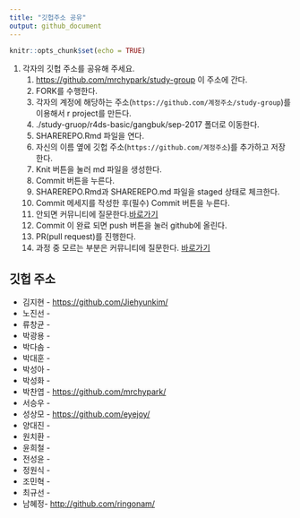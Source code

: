 ```yaml
---
title: "깃헙주소 공유"
output: github_document
---
```


```r
knitr::opts_chunk$set(echo = TRUE)
```

1. 각자의 깃헙 주소를 공유해 주세요. 
    1. <https://github.com/mrchypark/study-group> 이 주소에 간다.   
    1. FORK를 수행한다.
    1. 각자의 계정에 해당하는 주소(` https://github.com/계정주소/study-group`)를 이용해서 r project를 만든다.
    1. ./study-gruop/r4ds-basic/gangbuk/sep-2017 폴더로 이동한다.
    1. SHAREREPO.Rmd 파일을 연다.
    1. 자신의 이름 옆에 깃헙 주소(`https://github.com/계정주소`)를 추가하고 저장한다.
    1. Knit 버튼을 눌러 md 파일을 생성한다.
    1. Commit 버튼을 누른다.
    1. SHAREREPO.Rmd과 SHAREREPO.md 파일을 staged 상태로 체크한다.
    1. Commit 메세지를 작성한 후(필수) Commit 버튼을 누른다.
    1. 안되면 커뮤니티에 질문한다.[바로가기](https://www.facebook.com/groups/krstudy/?fref=ts)
    1. Commit 이 완료 되면 push 버튼을 눌러 github에 올린다.
    1. PR(pull request)를 진행한다.
    1. 과정 중 모르는 부분은 커뮤니티에 질문한다. [바로가기](https://www.facebook.com/groups/krstudy/?fref=ts)
    

## 깃헙 주소

- 김지현 - <https://github.com/Jiehyunkim/>
- 노진선 - 
- 류창균 - 
- 박광용 - 
- 박다솜 - 
- 박대훈 - 
- 박성아 - 
- 박성화 - 
- 박찬엽 - <https://github.com/mrchypark/>
- 서승우 - 
- 성상모 - <https://github.com/eyejoy/>
- 양대진 - 
- 원치환 - 
- 윤희철 - 
- 전성윤 - 
- 정원식 - 
- 조민혁 - 
- 최규선 -    
- 남혜정- <http://github.com/ringonam/>